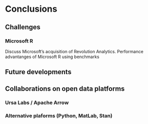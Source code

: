 # Conclusions

## Challenges

### Microsoft R
      
Discuss Microsoft's acquisition of Revolution Analytics. 
Performance advantanges of Microsoft R using benchmarks
      
## Future developments
  
## Collaborations on open data platforms
### Ursa Labs / Apache Arrow
### Alternative plaforms (Python, MatLab, Stan)